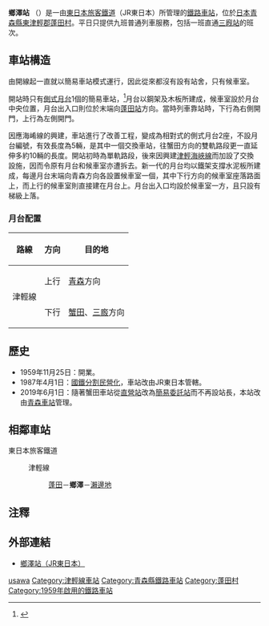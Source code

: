 {{NoteTA|1 = zh:鄉澤站; zh-cn:乡泽站; zh-tw:鄉澤車站; zh-hk:鄉澤站; }}
{{refimprove|time=2014-06-25T04:57:47+00:00}}
{{日本車站資訊
|公司色 = green
|文字色 = 
|站名 = 鄉澤站
|圖片 = JR Gosawa sta 001.jpg
|pxl = 
|圖片說明 = 以簡易車站模式運作的鄉澤站外貌。（2009年9月）
|日文原名 = 郷沢
|平假名 = ごうさわ 
|羅馬拼音 = Gōsawa
|副站名 = 
|所屬公司 = [[東日本旅客鐵道|東日本旅客鐵道]]（JR東日本）
|電報略號 = コサ
|車站編號 =
|所在地 = [[青森縣|青森縣]][[東津輕郡|東津輕郡]][[蓬田村|蓬田村]]大字鄉澤字濱田138-40
|車站構造 = [[地面車站|地面車站]]
|月台配置 = 2面2線
|所屬路線 = {{Color|#00b2e5|■}}[[津輕線|津輕線]]
|前一站 = [[蓬田站|蓬田]]
|前一站距離 = 2.0
|後一站距離 = 2.3
|後一站 = [[瀨邊地站|瀨邊地]]
|距離 = 21.1
|起點站 = [[青森站|青森]]
|啟用年月日 = 1959年（[[昭和|昭和]]34年）11月25日
|廢站年月日 = 
|上下車人次 =
|統計年度 =
|轉車 =
|備註 = 無人站，由[[青森站|青森站]]管理。
}}

'''鄉澤站''' （{{jpn|j=郷沢駅|hg=ごうさわえき|rm=Gōsawa eki|f=y}}）是一由[[東日本旅客鐵道|東日本旅客鐵道]]（JR東日本）所管理的[[鐵路車站|鐵路車站]]，位於[[日本|日本]][[青森縣|青森縣]][[東津輕郡|東津輕郡]][[蓬田村|蓬田村]]。平日只提供九班普通列車服務，包括一班直通[[三廐站|三廐站]]的班次。

==車站構造==
由開線起一直就以簡易車站模式運行，因此從來都沒有設有站舍，只有候車室。

開站時只有[[側式月台|側式月台]]1個的簡易車站，<ref>{{Cite web |url=http://blog.livedoor.jp/massi1-houmu/archives/52096958.html |title=展示鄉澤站舊面貌的網頁。 |accessdate=2014-06-21 |archive-date=2016-03-04 |archive-url=https://web.archive.org/web/20160304214653/http://blog.livedoor.jp/massi1-houmu/archives/52096958.html |dead-url=no }}</ref>月台以鋼架及木板所建成，候車室設於月台中央位置，月台出入口則位於末端向[[蓬田站|蓬田站]]方向。當時列車靠站時，下行為右側開門，上行為左側開門。

因應海崤線的興建，車站進行了改善工程，變成為相對式的側式月台2座，不設月台編號，有效長度為5輛，是其中一個交換車站，往蟹田方向的雙軌路段更一直延伸多約10輛的長度。開站初時為單軌路段，後來因興建[[津輕海峽線|津輕海峽線]]而加設了交換設施，因而令原有月台和候車室亦遭拆去。新一代的月台均以鐵架支撐水泥板所建成，每邊月台末端向青森方向各設置候車室一個，其中下行方向的候車室座落路面上，而上行的候車室則直接建在月台上。月台出入口均設於候車室一方，且只設有梯級上落。
===月台配置===
{| class=wikitable
|-
!路線!!方向!!目的地
|-
|rowspan=2|{{Color|#00b2e5|■}}津輕線
|上行
|[[青森站|青森]]方向
|-
|下行
|[[蟹田站|蟹田]]、[[三廄站|三廄]]方向
|}

== 歷史 ==
* 1959年11月25日：開業。
* 1987年4月1日：[[國鐵分割民營化|國鐵分割民營化]]，車站改由JR東日本管轄。
* 2019年6月1日：隨著蟹田車站從[[直營站|直營站]]改為[[簡易委託站|簡易委託站]]而不再設站長，本站改由[[青森車站|青森車站]]管理。

==相鄰車站==
; 東日本旅客鐵道
: {{Color|#00b2e5|■}}津輕線
:: [[蓬田站|蓬田]]－'''鄉澤'''－[[瀨邊地站|瀨邊地]]

==注釋==
{{reflist}}

==外部連結==
* [http://www.jreast.co.jp/estation/station/info.aspx?StationCd=664 鄉澤站（JR東日本）] {{Wayback|url=http://www.jreast.co.jp/estation/station/info.aspx?StationCd=664 |date=20130703032513 }}{{ja}}

{{津輕線}}

{{DEFAULTSORT: Gosawa}}
[[Category:日本鐵路車站_Go|usawa]]
[[Category:津輕線車站|Category:津輕線車站]]
[[Category:青森縣鐵路車站|Category:青森縣鐵路車站]]
[[Category:蓬田村|Category:蓬田村]]
[[Category:1959年啟用的鐵路車站|Category:1959年啟用的鐵路車站]]